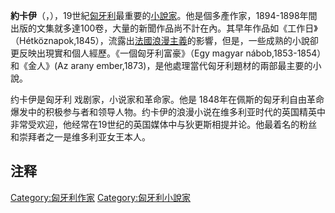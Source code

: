 {{expand language|1=en|time=2019-05-21T01:28:14+00:00}}
{{Rough translation|time=2020-11-23T20:14:23-05:00}}
{{Infobox writer
|name=約卡伊
|image=Mór Jókai.jpg
|imagesize=100px
|original=Mór Jókai
|birthname=Móric Jókay de Ásva
|birthdate=1825年2月18日
|birthplace={{flag|奥地利帝国}}[[匈牙利王国_(1526年-1867年)|匈牙利王国]][[科馬羅姆|科馬羅姆]]
|deathdate={{dda|1904|5|5|1825|2|18}}
|deathplace={{flag|Austria-Hungary}}[[布达佩斯|布达佩斯]]
|period= 19世纪
|genre=[[浪漫主义|浪漫主义]]
}}

'''約卡伊'''（{{lang-hu|'''Mór Jókai'''}}，{{bd|1825年|2月18日|1904年|5月5日}}），19世紀[[匈牙利|匈牙利]]最重要的[[小說家|小說家]]。他是個多產作家，1894-1898年間出版的文集就多達100卷，大量的新聞作品尚不計在內。其早年作品如《工作日》（Hétköznapok,1845），流露出[[法國|法國]][[浪漫主義|浪漫主義]]的影響，但是，一些成熟的小說卻更反映出現實和個人經歷。《一個匈牙利富豪》（Egy magyar nábob,1853-1854）和《金人》(Az arany ember,1873)，是他處理當代匈牙利題材的兩部最主要的小說。

约卡伊是匈牙利 戏剧家，小说家和革命家。他是 1848年在佩斯的匈牙利自由革命爆发中的积极参与者和领导人物。约卡伊的浪漫小说在维多利亚时代的英国精英中非常受欢迎，他经常在19世纪的英国媒体中与狄更斯相提并论。他最着名的粉丝和崇拜者之一是维多利亚女王本人。{{Authority control}}

== 注释 ==
{{reflist}}

[[Category:匈牙利作家|Category:匈牙利作家]]
[[Category:匈牙利小說家|Category:匈牙利小說家]]